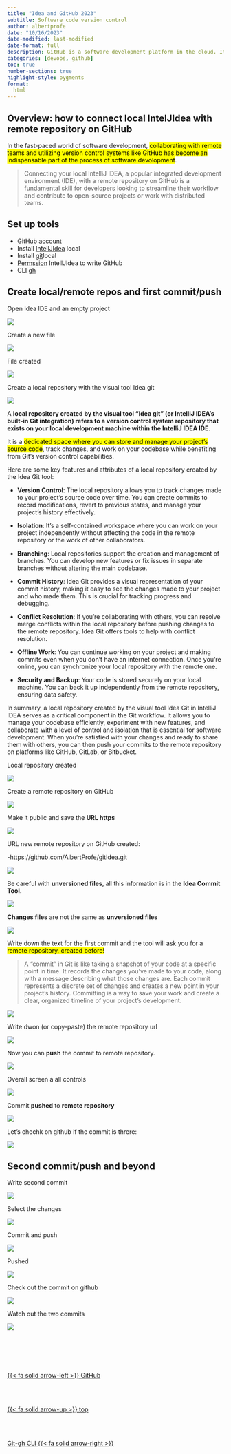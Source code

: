 ```yaml
---
title: "Idea and GitHub 2023"
subtitle: Software code version control
author: albertprofe
date: "10/16/2023"
date-modified: last-modified
date-format: full
description: GitHub is a software development platform in the cloud. It's used for storing, tracking, and collaborating on software projects.
categories: [devops, github]
toc: true
number-sections: true
highlight-style: pygments
format:
  html
---
```





## Overview: how to connect local IntelJIdea with remote repository on GitHub

In the fast-paced world of software development, <mark>collaborating with remote teams and utilizing version control systems like GitHub has become an indispensable part of the process of software devolopment</mark>.

> Connecting your local IntelliJ IDEA, a popular integrated development environment (IDE), with a remote repository on GitHub is a fundamental skill for developers looking to streamline their workflow and contribute to open-source projects or work with distributed teams.



## Set up tools


- GitHub [account](https://github.com/)
- Install [IntellJIdea](/devops/devops-ide-intelljidea.qmd) local
- Install [git](/devops/devops-vc-git.qmd)local
- [Permssion](/devops/devops-vc-github.qmd) IntellJIdea to write GitHub
- CLI [gh](https://cli.github.com/)
  

## Create local/remote repos and first commit/push

Open Idea IDE and an empty project

![](/images/devops/ghIdea-1.png)

Create a new file

![](/images/devops/ghIdea-2.png)

File created

![](/images/devops/ghIdea-3.png)

Create a local repository with the visual tool Idea git

![](/images/devops/ghIdea-4.png)


A **local repository created by the visual tool "Idea git" (or IntelliJ IDEA's built-in Git integration) refers to a version control system repository that exists on your local development machine within the IntelliJ IDEA IDE**.

It is a <mark>dedicated space where you can store and manage your project's source code</mark>, track changes, and work on your codebase while benefiting from Git's version control capabilities.

Here are some key features and attributes of a local repository created by the Idea Git tool:

- **Version Control**: The local repository allows you to track changes made to your project's source code over time. You can create commits to record modifications, revert to previous states, and manage your project's history effectively.

- **Isolation**: It's a self-contained workspace where you can work on your project independently without affecting the code in the remote repository or the work of other collaborators.

- **Branching**: Local repositories support the creation and management of branches. You can develop new features or fix issues in separate branches without altering the main codebase.

- **Commit History**: Idea Git provides a visual representation of your commit history, making it easy to see the changes made to your project and who made them. This is crucial for tracking progress and debugging.

- **Conflict Resolution**: If you're collaborating with others, you can resolve merge conflicts within the local repository before pushing changes to the remote repository. Idea Git offers tools to help with conflict resolution.

- **Offline Work**: You can continue working on your project and making commits even when you don't have an internet connection. Once you're online, you can synchronize your local repository with the remote one.

- **Security and Backup**: Your code is stored securely on your local machine. You can back it up independently from the remote repository, ensuring data safety.

In summary, a local repository created by the visual tool Idea Git in IntelliJ IDEA serves as a critical component in the Git workflow. It allows you to manage your codebase efficiently, experiment with new features, and collaborate with a level of control and isolation that is essential for software development. When you're satisfied with your changes and ready to share them with others, you can then push your commits to the remote repository on platforms like GitHub, GitLab, or Bitbucket.

Local repository created

![](/images/devops/ghIdea-5.png)

Create a remote repository on GitHub

![](/images/devops/ghIdea-6.png)

Make it public and save the **URL https**

![](/images/devops/ghIdea-7.png)

URL new remote repository on GitHub created:

-https://github.com/AlbertProfe/gitIdea.git

![](/images/devops/ghIdea-8.png)

Be careful with **unversioned files**, all this information is in the **Idea Commit Tool.**

![](/images/devops/ghIdea-10.png)

**Changes files** are not the same as **unversioned files**

![](/images/devops/ghIdea-14.png)

Write down the text for the first commit and the tool will ask you for a <mark>remote repository, created before!</mark>

> A "commit"
> in Git is like taking a snapshot of your code at a specific point in time. It records the changes you've made to your code, along with a message describing what those changes are. Each commit represents a discrete set of changes and creates a new point in your project's history. Committing is a way to save your work and create a clear, organized timeline of your project's development.

![](/images/devops/ghIdea-11.png)

Write dwon (or copy-paste) the remote repository url

![](/images/devops/ghIdea-12.png)


Now you can **push** the commit to remote repository.

![](/images/devops/ghIdea-13.png)

Overall screen a all controls

![](/images/devops/ghIdea-15.png)

Commit **pushed** to **remote repository**

![](/images/devops/ghIdea-16.png)

Let's chechk on github if the commit is threre:

![](/images/devops/ghIdea-17.png)



## Second commit/push and beyond

Write second commit

![](/images/devops/ghIdea-18.png)

Select the changes

![](/images/devops/ghIdea-19.png)

Commit and push

![](/images/devops/ghIdea-20.png)

Pushed

![](/images/devops/ghIdea-21.png)

Check out the commit on github

![](/images/devops/ghIdea-22.png)

Watch out the two commits

![](/images/devops/ghIdea-23.png)


<!--- navLinks -->
<br><br>
<div class=row>
<br>
<div class='column left previous'>
<br>
[{{< fa solid arrow-left >}} GitHub](/devops/devops-vc-github.qmd)
<br>
</div>
<br>
<div class='column center'>
<br>
[{{< fa solid arrow-up >}} top](#top)
<br>
</div>
<br>
<div class='column right next'>
<br>
[Git-gh CLI  {{< fa solid arrow-right >}}](/devops/devops-ide-gitgh.qmd)
<br>
</div>
<br>
</div>
